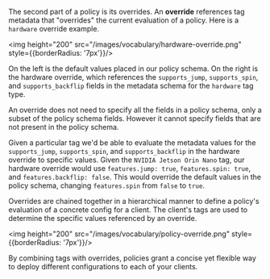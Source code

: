 The second part of a policy is its overrides. An **override** references tag metadata that "overrides" the current evaluation of a policy. Here is a `hardware` override example.

<img height="200" src="/images/vocabulary/hardware-override.png" style={{borderRadius: '7px'}}/>

On the left is the default values placed in our policy schema. On the right is the hardware override, which references the `supports_jump`, `supports_spin`, and `supports_backflip` fields in the metadata schema for the `hardware` tag type. 

An override does not need to specify all the fields in a policy schema, only a subset of the policy schema fields. However it cannot specify fields that are not present in the policy schema.

Given a particular tag we'd be able to evaluate the metadata values for the `supports_jump`, `supports_spin`, and `supports_backflip` in the hardware override to specific values. Given the `NVIDIA Jetson Orin Nano` tag, our hardware override would use `features.jump: true`, `features.spin: true`, and `features.backflip: false`. This would override the default values in the policy schema, changing `features.spin` from `false` to `true`.

Overrides are chained together in a hierarchical manner to define a policy's evaluation of a concrete config for a client. The client's tags are used to determine the specific values referenced by an override.

<img height="200" src="/images/vocabulary/policy-override.png" style={{borderRadius: '7px'}}/>

By combining tags with overrides, policies grant a concise yet flexible way to deploy different configurations to each of your clients.